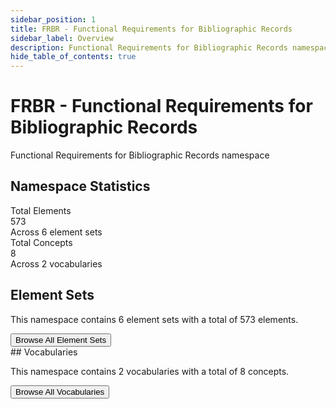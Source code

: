 ```yaml
---
sidebar_position: 1
title: FRBR - Functional Requirements for Bibliographic Records
sidebar_label: Overview
description: Functional Requirements for Bibliographic Records namespace
hide_table_of_contents: true
---
```



# FRBR - Functional Requirements for Bibliographic Records

Functional Requirements for Bibliographic Records namespace

## Namespace Statistics

<div style={{ display: 'flex', gap: '20px', marginBottom: '40px', flexWrap: 'wrap' }}>
  <div style={{ background: '#e3f2fd', padding: '20px', borderRadius: '8px', flex: '1', minWidth: '200px' }}>
    <div style={{ fontSize: '0.9rem', color: '#666' }}>Total Elements</div>
    <div style={{ fontSize: '2rem', fontWeight: 'bold', color: '#1976d2' }}>573</div>
    <div style={{ fontSize: '0.8rem', color: '#999' }}>Across 6 element sets</div>
  </div>
  <div style={{ background: '#f3e5f5', padding: '20px', borderRadius: '8px', flex: '1', minWidth: '200px' }}>
    <div style={{ fontSize: '0.9rem', color: '#666' }}>Total Concepts</div>
    <div style={{ fontSize: '2rem', fontWeight: 'bold', color: '#7b1fa2' }}>8</div>
    <div style={{ fontSize: '0.8rem', color: '#999' }}>Across 2 vocabularies</div>
  </div>
</div>

## Element Sets

This namespace contains 6 element sets with a total of 573 elements.

<div style={{ display: 'grid', gap: '20px', marginBottom: '40px' }}>
  <ElementSetCard 
    elementSet={{
      id: 'frad',
      title: 'FRAD model',
      description: 'This is the element set of native RDF classes and properties described in the Functional Requirements for Authority Data model. The model also uses elements previously described in the Functional Requirements for Bibliographic Records (FRBR) entity-relationship model.',
      elementCount: 150,
      languages: ["English"],
      url: 'https://www.iflastandards.info/fr/frad.html'
    }}
  />
  <ElementSetCard 
    elementSet={{
      id: 'frbrer',
      title: 'FRBRer model',
      description: 'This is the element set of native RDF classes and properties described in the current text (Feb 2009) of the Functional Requirements for Bibliographic Records (FRBR) entity-relationship model.',
      elementCount: 216,
      languages: ["English"],
      url: 'https://www.iflastandards.info/fr/frbr/frbrer.html'
    }}
  />
  <ElementSetCard 
    elementSet={{
      id: 'frbroo',
      title: 'FRBRoo model',
      description: 'Element set of the Functional Requirements for Bibliographic Records object-oriented extension to the the CIDOC Conceptual Reference Model (CRM)',
      elementCount: 188,
      languages: ["English"],
      url: 'https://www.iflastandards.info/fr/frbr/frbroo.html'
    }}
  />
  <ElementSetCard 
    elementSet={{
      id: 'frbsad',
      title: 'FRSAD model',
      description: 'This is the element set of native RDF classes and properties described in the Functional Requirements for Subject Authority Data model. The model also uses elements previously described in the Functional Requirements for Bibliographic Records (FRBR) entity-relationship model.',
      elementCount: 19,
      languages: ["English"],
      url: 'https://www.iflastandards.info/fr/frsad.html'
    }}
  />
  <ElementSetCard 
    elementSet={{
      id: 'frbrerusertask',
      title: 'FRBRer User Tasks',
      description: 'Based on the current text, Feb 2009.',
      elementCount: 0,
      languages: ["English"],
      url: 'https://www.iflastandards.info/fr/frbr/frbrer/frbrerusertask.html'
    }}
  />
  <ElementSetCard 
    elementSet={{
      id: 'frsadusertask',
      title: 'FRSAD User Tasks',
      description: '',
      elementCount: 0,
      languages: ["English"],
      url: 'https://www.iflastandards.info/fr/frsad/frsadusertask.html'
    }}
  />
</div>
<div style={{ textAlign: 'center', marginBottom: '40px' }}>
  <Button href="/FRBR/elements" variant="contained" size="small">Browse All Element Sets</Button>
</div>
## Vocabularies

This namespace contains 2 vocabularies with a total of 8 concepts.

<div style={{ display: 'grid', gridTemplateColumns: 'repeat(auto-fill, minmax(300px, 1fr))', gap: '16px', marginBottom: '40px' }}>
  <VocabularyCard 
    vocabulary={{
      id: 'frbrerusertask',
      title: 'FRBRer User Tasks',
      description: 'Based on the current text, Feb 2009.',
      conceptCount: 4,
      languages: ["English"],
      category: 'user-tasks',
      url: 'https://www.iflastandards.info/fr/frbr/frbrer/frbrerusertask.html'
    }}
  />
  <VocabularyCard 
    vocabulary={{
      id: 'frsadusertask',
      title: 'FRSAD User Tasks',
      description: '',
      conceptCount: 4,
      languages: ["English"],
      category: 'user-tasks',
      url: 'https://www.iflastandards.info/fr/frsad/frsadusertask.html'
    }}
  />
</div>
<div style={{ textAlign: 'center', marginBottom: '40px' }}>
  <Button href="/FRBR/vocabularies" variant="contained" size="small">Browse All Vocabularies</Button>
</div>